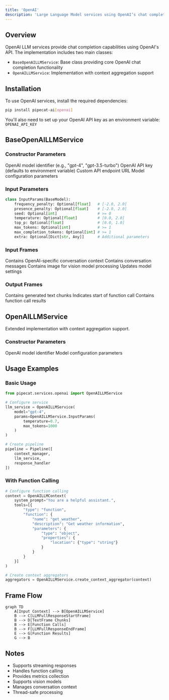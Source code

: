 ```yaml
---
title: 'OpenAI'
description: 'Large Language Model services using OpenAI’s chat completion API'
---
```


## Overview

OpenAI LLM services provide chat completion capabilities using OpenAI's API. The implementation includes two main classes:

- `BaseOpenAILLMService`: Base class providing core OpenAI chat completion functionality
- `OpenAILLMService`: Implementation with context aggregation support

## Installation

To use OpenAI services, install the required dependencies:

```bash
pip install pipecat-ai[openai]
```

You'll also need to set up your OpenAI API key as an environment variable: `OPENAI_API_KEY`

## BaseOpenAILLMService

### Constructor Parameters

<ParamField path="model" type="str" required>
  OpenAI model identifier (e.g., "gpt-4", "gpt-3.5-turbo")
</ParamField>

<ParamField path="api_key" type="str" optional>
  OpenAI API key (defaults to environment variable)
</ParamField>

<ParamField path="base_url" type="str" optional>
  Custom API endpoint URL
</ParamField>

<ParamField path="params" type="InputParams" optional>
  Model configuration parameters
</ParamField>

### Input Parameters

```python
class InputParams(BaseModel):
    frequency_penalty: Optional[float]   # [-2.0, 2.0]
    presence_penalty: Optional[float]    # [-2.0, 2.0]
    seed: Optional[int]                  # >= 0
    temperature: Optional[float]         # [0.0, 2.0]
    top_p: Optional[float]               # [0.0, 1.0]
    max_tokens: Optional[int]            # >= 1
    max_completion_tokens: Optional[int] # >= 1
    extra: Optional[Dict[str, Any]]      # Additional parameters
```

### Input Frames

<ParamField path="OpenAILLMContextFrame" type="Frame">
  Contains OpenAI-specific conversation context
</ParamField>

<ParamField path="LLMMessagesFrame" type="Frame">
  Contains conversation messages
</ParamField>

<ParamField path="VisionImageRawFrame" type="Frame">
  Contains image for vision model processing
</ParamField>

<ParamField path="LLMUpdateSettingsFrame" type="Frame">
  Updates model settings
</ParamField>

### Output Frames

<ParamField path="TextFrame" type="Frame">
  Contains generated text chunks
</ParamField>

<ParamField path="FunctionCallInProgressFrame" type="Frame">
  Indicates start of function call
</ParamField>

<ParamField path="FunctionCallResultFrame" type="Frame">
  Contains function call results
</ParamField>

## OpenAILLMService

Extended implementation with context aggregation support.

### Constructor Parameters

<ParamField path="model" type="str" default="gpt-4">
  OpenAI model identifier
</ParamField>

<ParamField path="params" type="BaseOpenAILLMService.InputParams">
  Model configuration parameters
</ParamField>

## Usage Examples

### Basic Usage

```python
from pipecat.services.openai import OpenAILLMService

# Configure service
llm_service = OpenAILLMService(
    model="gpt-4",
    params=OpenAILLMService.InputParams(
        temperature=0.7,
        max_tokens=1000
    )
)

# Create pipeline
pipeline = Pipeline([
    context_manager,
    llm_service,
    response_handler
])
```

### With Function Calling

```python
# Configure function calling
context = OpenAILLMContext(
    system_prompt="You are a helpful assistant.",
    tools=[{
        "type": "function",
        "function": {
            "name": "get_weather",
            "description": "Get weather information",
            "parameters": {
                "type": "object",
                "properties": {
                    "location": {"type": "string"}
                }
            }
        }
    }]
)

# Create context aggregators
aggregators = OpenAILLMService.create_context_aggregator(context)
```

## Frame Flow

```mermaid
graph TD
    A[Input Context] --> B[OpenAILLMService]
    B --> C[LLMFullResponseStartFrame]
    B --> D[TextFrame Chunks]
    B --> E[Function Calls]
    B --> F[LLMFullResponseEndFrame]
    E --> G[Function Results]
    G --> B
```

## Notes

- Supports streaming responses
- Handles function calling
- Provides metrics collection
- Supports vision models
- Manages conversation context
- Thread-safe processing
